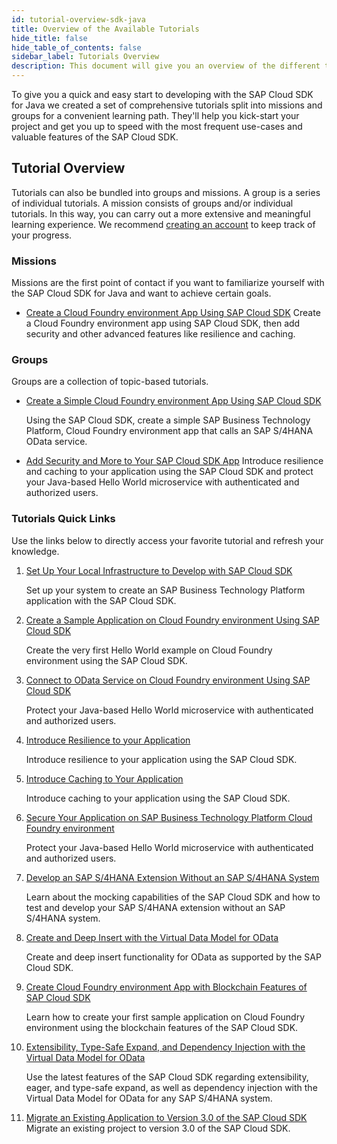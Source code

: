 ```yaml
---
id: tutorial-overview-sdk-java
title: Overview of the Available Tutorials
hide_title: false
hide_table_of_contents: false
sidebar_label: Tutorials Overview
description: This document will give you an overview of the different tutorials for the SAP Cloud SDK for Java.
---
```


To give you a quick and easy start to developing with the SAP Cloud SDK for Java we created a set of comprehensive tutorials split into missions and groups for a convenient learning path.
They'll help you kick-start your project and get you up to speed with the most frequent use-cases and valuable features of the SAP Cloud SDK.

## Tutorial Overview

Tutorials can also be bundled into groups and missions.
A group is a series of individual tutorials.
A mission consists of groups and/or individual tutorials.
In this way, you can carry out a more extensive and meaningful learning experience.
We recommend [creating an account](https://developers.sap.com/bin/fiji/es/login.sapdxdevs.html) to keep track of your progress.

### Missions

Missions are the first point of contact if you want to familiarize yourself with the SAP Cloud SDK for Java and want to achieve certain goals.

- [Create a Cloud Foundry environment App Using SAP Cloud SDK](https://developers.sap.com/mission.cloudsdk-cf-app.html)
  Create a Cloud Foundry environment app using SAP Cloud SDK, then add security and other advanced features like resilience and caching.

### Groups

Groups are a collection of topic-based tutorials.

- [Create a Simple Cloud Foundry environment App Using SAP Cloud SDK](https://developers.sap.com/group.s4sdk-cloud-foundry.html)

  Using the SAP Cloud SDK, create a simple SAP Business Technology Platform, Cloud Foundry environment app that calls an SAP S/4HANA OData service.

- [Add Security and More to Your SAP Cloud SDK App](https://developers.sap.com/group.cloudsdk-more-features.html)
  Introduce resilience and caching to your application using the SAP Cloud SDK and protect your Java-based Hello World microservice with authenticated and authorized users.

### Tutorials Quick Links

Use the links below to directly access your favorite tutorial and refresh your knowledge.

1. [Set Up Your Local Infrastructure to Develop with SAP Cloud SDK](https://developers.sap.com/tutorials/s4sdk-setup.html)

   Set up your system to create an SAP Business Technology Platform application with the SAP Cloud SDK.

2. [Create a Sample Application on Cloud Foundry environment Using SAP Cloud SDK](https://developers.sap.com/tutorials/s4sdk-cloud-foundry-sample-application.html)

   Create the very first Hello World example on Cloud Foundry environment using the SAP Cloud SDK.

3. [Connect to OData Service on Cloud Foundry environment Using SAP Cloud SDK](https://developers.sap.com/tutorials/s4sdk-odata-service-cloud-foundry.html)

   Protect your Java-based Hello World microservice with authenticated and authorized users.

4. [Introduce Resilience to your Application](https://developers.sap.com/tutorials/s4sdk-resilience.html)

   Introduce resilience to your application using the SAP Cloud SDK.

5. [Introduce Caching to Your Application](https://developers.sap.com/tutorials/s4sdk-caching.html)

   Introduce caching to your application using the SAP Cloud SDK.

6. [Secure Your Application on SAP Business Technology Platform Cloud Foundry environment](https://developers.sap.com/tutorials/s4sdk-secure-cloudfoundry.html)

   Protect your Java-based Hello World microservice with authenticated and authorized users.

7. [Develop an SAP S/4HANA Extension Without an SAP S/4HANA System](https://developers.sap.com/tutorials/cloudsdk-mocking-capabilities.html)

   Learn about the mocking capabilities of the SAP Cloud SDK and how to test and develop your SAP S/4HANA extension without an SAP S/4HANA system.

8. [Create and Deep Insert with the Virtual Data Model for OData](https://developers.sap.com/tutorials/cloudsdk-virtual-data-model-odata.html)

   Create and deep insert functionality for OData as supported by the SAP Cloud SDK.

9. [Create Cloud Foundry environment App with Blockchain Features of SAP Cloud SDK](https://developers.sap.com/tutorials/blockchain-sdk-sample.html)

   Learn how to create your first sample application on Cloud Foundry environment using the blockchain features of the SAP Cloud SDK.

10. [Extensibility, Type-Safe Expand, and Dependency Injection with the Virtual Data Model for OData](https://developers.sap.com/tutorials/cloudsdk-extensibility-type-safe-expand.html)

    Use the latest features of the SAP Cloud SDK regarding extensibility, eager, and type-safe expand, as well as dependency injection with the Virtual Data Model for OData for any SAP S/4HANA system.

11. [Migrate an Existing Application to Version 3.0 of the SAP Cloud SDK](https://developers.sap.com/tutorials/s4sdk-migration-v3.html)
    Migrate an existing project to version 3.0 of the SAP Cloud SDK.
